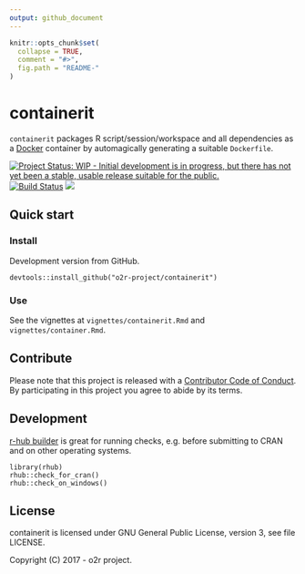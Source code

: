 ```yaml
---
output: github_document
---
```

<!-- README.md is generated from README.Rmd. Please edit that file -->

```r
knitr::opts_chunk$set(
  collapse = TRUE,
  comment = "#>",
  fig.path = "README-"
)
```

# containerit

`containerit` packages R script/session/workspace and all dependencies as a [Docker](http://docker.com/) container by automagically generating a suitable `Dockerfile`.

[![Project Status: WIP - Initial development is in progress, but there has not yet been a stable, usable release suitable for the public.](http://www.repostatus.org/badges/latest/wip.svg)](http://www.repostatus.org/#wip)
[![Build Status](https://travis-ci.org/o2r-project/containerit.svg?branch=master)](https://travis-ci.org/o2r-project/containerit)
[![](http://www.r-pkg.org/badges/version/containerit)](http://www.r-pkg.org/pkg/containerit)

## Quick start

### Install

Development version from GitHub.

```
devtools::install_github("o2r-project/containerit")
```

### Use

See the vignettes at `vignettes/containerit.Rmd` and `vignettes/container.Rmd`.

## Contribute

Please note that this project is released with a [Contributor Code of Conduct](CONDUCT.md). By participating in this project you agree to abide by its terms.

## Development

[r-hub builder](https://builder.r-hub.io/) is great for running checks, e.g. before submitting to CRAN and on other operating systems.

```
library(rhub)
rhub::check_for_cran()
rhub::check_on_windows()
```

## License

containerit is licensed under GNU General Public License, version 3, see file LICENSE.

Copyright (C) 2017 - o2r project.
